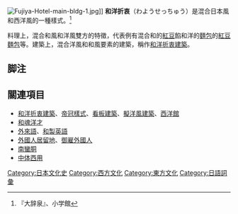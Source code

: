 {{expand|time=2017-05-15T01:54:48+00:00}}
[[File:Fujiya-Hotel-main-bldg-1.jpg|thumb]]]]
'''和洋折衷'''（わようせっちゅう）是混合日本風和西洋風的一種樣式。<ref>『大辞泉』、小学館</ref>

料理上，混合和風和洋風雙方的特徵，代表例有混合和的[[紅豆|紅豆]]餡和洋的[[麵包|麵包]]的[[紅豆麵包|紅豆麵包]]等。建築上，混合洋風和和風要素的建築，稱作[[和洋折衷建築|和洋折衷建築]]。

== 脚注 ==
{{Reflist}}

== 關連項目 ==
* [[和洋折衷建築|和洋折衷建築]]、[[帝冠樣式|帝冠樣式]]、[[看板建築|看板建築]]、[[擬洋風建築|擬洋風建築]]、[[西洋館|西洋館]]
* [[和魂洋才|和魂洋才]]
* [[外來語|外來語]]、[[和製英語|和製英語]]
* [[外國人居留地|外國人居留地]]、[[御雇外國人|御雇外國人]]
* [[南蠻胴|南蠻胴]]
* [[中体西用|中体西用]]

[[Category:日本文化史|Category:日本文化史]]
[[Category:西方文化|Category:西方文化]]
[[Category:東方文化|Category:東方文化]]
[[Category:日語詞彙|Category:日語詞彙]]
